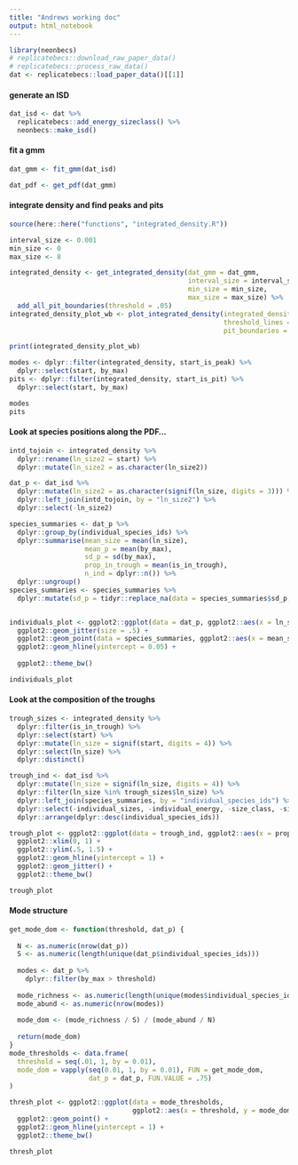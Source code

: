 ```yaml
---
title: "Andrews working doc"
output: html_notebook
---
```


```r

library(neonbecs)
# replicatebecs::download_raw_paper_data()
# replicatebecs::process_raw_data()
dat <- replicatebecs::load_paper_data()[[1]]
```

#### generate an ISD

```r
dat_isd <- dat %>%
  replicatebecs::add_energy_sizeclass() %>%
  neonbecs::make_isd()
```

#### fit a gmm
```r
dat_gmm <- fit_gmm(dat_isd)

dat_pdf <- get_pdf(dat_gmm)

```

#### integrate density and find peaks and pits

```r

source(here::here("functions", "integrated_density.R"))

interval_size <- 0.001
min_size <- 0
max_size <- 8

integrated_density <- get_integrated_density(dat_gmm = dat_gmm, 
                                             interval_size = interval_size,
                                             min_size = min_size,
                                             max_size = max_size) %>%
  add_all_pit_boundaries(threshold = .05) 
integrated_density_plot_wb <- plot_integrated_density(integrated_density = integrated_density,
                                                      threshold_lines = FALSE,
                                                      pit_boundaries = TRUE)

print(integrated_density_plot_wb)

modes <- dplyr::filter(integrated_density, start_is_peak) %>%
  dplyr::select(start, by_max)
pits <- dplyr::filter(integrated_density, start_is_pit) %>%
  dplyr::select(start, by_max)

modes
pits

```
#### Look at species positions along the PDF...
```r

intd_tojoin <- integrated_density %>%
  dplyr::rename(ln_size2 = start) %>%
  dplyr::mutate(ln_size2 = as.character(ln_size2))

dat_p <- dat_isd %>%
  dplyr::mutate(ln_size2 = as.character(signif(ln_size, digits = 3))) %>%
  dplyr::left_join(intd_tojoin, by = "ln_size2") %>%
  dplyr::select(-ln_size2)

species_summaries <- dat_p %>%
  dplyr::group_by(individual_species_ids) %>%
  dplyr::summarise(mean_size = mean(ln_size),
                   mean_p = mean(by_max),
                   sd_p = sd(by_max),
                   prop_in_trough = mean(is_in_trough),
                   n_ind = dplyr::n()) %>%
  dplyr::ungroup()
species_summaries <- species_summaries %>%
  dplyr::mutate(sd_p = tidyr::replace_na(data = species_summaries$sd_p, replace = 0))


individuals_plot <- ggplot2::ggplot(data = dat_p, ggplot2::aes(x = ln_size, y = by_max, color = individual_species_ids)) + 
  ggplot2::geom_jitter(size = .5) +
  ggplot2::geom_point(data = species_summaries, ggplot2::aes(x = mean_size, y = mean_p, color = individual_species_ids), size = 3) +
  ggplot2::geom_hline(yintercept = 0.05) +
  
  ggplot2::theme_bw()

individuals_plot
```

#### Look at the composition of the troughs

```r

trough_sizes <- integrated_density %>%
  dplyr::filter(is_in_trough) %>%
  dplyr::select(start) %>%
  dplyr::mutate(ln_size = signif(start, digits = 4)) %>%
  dplyr::select(ln_size) %>%
  dplyr::distinct()

trough_ind <- dat_isd %>%
  dplyr::mutate(ln_size = signif(ln_size, digits = 4)) %>%
  dplyr::filter(ln_size %in% trough_sizes$ln_size) %>%
  dplyr::left_join(species_summaries, by = "individual_species_ids") %>%
  dplyr::select(-individual_sizes, -individual_energy, -size_class, -size_class_g, -ln_energy) %>%
  dplyr::arrange(dplyr::desc(individual_species_ids))

trough_plot <- ggplot2::ggplot(data = trough_ind, ggplot2::aes(x = prop_in_trough, y = ln_size/mean_size, color = individual_species_ids, size = n_ind)) +
  ggplot2::xlim(0, 1) + 
  ggplot2::ylim(.5, 1.5) +
  ggplot2::geom_hline(yintercept = 1) +
  ggplot2::geom_jitter() +
  ggplot2::theme_bw()

trough_plot
```
#### Mode structure
```r

get_mode_dom <- function(threshold, dat_p) {
  
  N <- as.numeric(nrow(dat_p))
  S <- as.numeric(length(unique(dat_p$individual_species_ids)))
  
  modes <- dat_p %>%
    dplyr::filter(by_max > threshold)
  
  mode_richness <- as.numeric(length(unique(modes$individual_species_ids)))
  mode_abund <- as.numeric(nrow(modes))
  
  mode_dom <- (mode_richness / S) / (mode_abund / N)
  
  return(mode_dom)
}
mode_thresholds <- data.frame(
  threshold = seq(.01, 1, by = 0.01),
  mode_dom = vapply(seq(0.01, 1, by = 0.01), FUN = get_mode_dom, 
                    dat_p = dat_p, FUN.VALUE = .75)
)

thresh_plot <- ggplot2::ggplot(data = mode_thresholds, 
                               ggplot2::aes(x = threshold, y = mode_dom)) +
  ggplot2::geom_point() + 
  ggplot2::geom_hline(yintercept = 1) +
  ggplot2::theme_bw()

thresh_plot
```